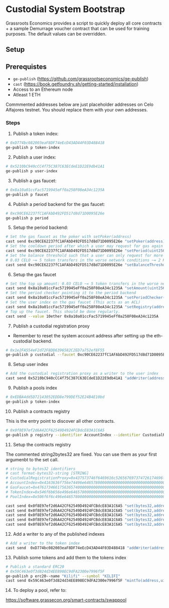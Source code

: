 
# Custodial System Bootstrap

Grassroots Economics provides a script to quickly deploy all core contracts + a sample Demurrage voucher contract that can be used for training purposes. The default values can be overridden.

## Setup

## Prerequistes

* `ge-publish` (https://github.com/grassrootseconomics/ge-publish)
* `cast` (https://book.getfoundry.sh/getting-started/installation)
* Access to an Ethereum node
* Atleast 1 ETH

<Callout type="info" emoji="ℹ️">
  Commmented addresses below are just placeholder addresses on Celo Alfajores testnet. You should replace them with your own addresses.
</Callout>

### Steps

1. Publish a token index:

```bash
# 0xD774bc082003eaF8DF74eEcD43AD44F03D488418
ge-publish p token-index
```


2. Publish a user index:

```bash
# 0x5210bC940cCC4f75C387C63ECdeE1D22E9db41A1
ge-publish p user-index
```

3. Publish a gas faucet:

```bash
# 0x8a10a01ccFac5719945eFf0a258F08eA34c1235A
ge-publish p faucet
```

4. Publish a period backend for the gas faucet:

```bash
# 0xc90CE62237fC1AFAbD492FD517d8d71D0095E26e
ge-publish p period
```

5. Setup the period backend:

```bash
# Set the gas faucet as the poker with setPoker(address)
cast send 0xc90CE62237fC1AFAbD492FD517d8d71D0095E26e "setPoker(address)" 0x8a10a01ccFac5719945eFf0a258F08eA34c1235A
# Set the cooldown period after which a user may request for gas again with setPeriod(uint256) [86400=24hrs]
cast send 0xc90CE62237fC1AFAbD492FD517d8d71D0095E26e "setPeriod(uint256)" 86400
# Set the balance threshold such that a user can only request for more gas if their balance is less than the threshold at that time
# 0.03 CELO ~= 5 token transfers in the worse network conditions ~= 2 KES [30000000000000000]
cast send 0xc90CE62237fC1AFAbD492FD517d8d71D0095E26e "setBalanceThreshold(uint256)" 30000000000000000
```

6. Setup the gas faucet

```bash
# Set the top up amount: 0.03 CELO ~= 5 token transfers in the worse network conditions ~= 2 KES [30000000000000000]
cast send 0x8a10a01ccFac5719945eFf0a258F08eA34c1235A "setAmount(uint256)" 30000000000000000 
# Set the period checker pointing it to the period backend
cast send 0x8a10a01ccFac5719945eFf0a258F08eA34c1235A "setPeriodChecker(address)" 0xc90CE62237fC1AFAbD492FD517d8d71D0095E26e
# Set the user index on the gas faucet (This acts as an ACL)
cast send 0x8a10a01ccFac5719945eFf0a258F08eA34c1235A "setRegistry(address)" 0x5210bC940cCC4f75C387C63ECdeE1D22E9db41A1
# Top up the faucet. This should be done regularly.
cast send --value 10ether 0x8a10a01ccFac5719945eFf0a258F08eA34c1235A
```

7. Publish a custodial registration proxy

* Remember to reset the system account address after setting up the eth-custodial backend.

```bash
# 0x1e2FA554eF2d72F8DD6396582C2ED7a752ef8F55
ge-publish p custodial --faucet 0xc90CE62237fC1AFAbD492FD517d8d71D0095E26e --user-index 0x5210bC940cCC4f75C387C63ECdeE1D22E9db41A1 --system-account-address 0x3feCC87C2c102984865B996de340bb2C6AdCF01E
```

8. Setup user index

```bash
# Add the custodial registration proxy as a writer to the user index
cast send 0x5210bC940cCC4f75C387C63ECdeE1D22E9db41A1 "addWriter(address)" 0x1e2FA554eF2d72F8DD6396582C2ED7a752ef8F55
```

9. Publish a  pools index

```bash
# 0xEDBA4dd5D72143052EDD8e799DEf52E24B4E10bd
ge-publish p token-index
```

10. Publish a contracts registry

This is the entry point to discover all other contracts.

```bash
# 0x0f8E97ef2d6A42CF62549D4924FCBdcE83A1C6A5
ge-publish p registry --identifier AccountIndex --identifier CustodialRegistrationProxy --identifier GasFaucet --identifier TokenIndex --identifier PoolIndex
```

11. Setup the contracts registry

<Callout type="info" emoji="ℹ️">
  The commented string2bytes32 are fixed. You can use them as your first argumenbt to the set call.
</Callout>

```bash
# string to bytes32 identifiers
# cast format-bytes32-string [STRING]
# CustodialRegistrationProxy=0x437573746f6469616c526567697374726174696f6e50726f7879000000000000
# AccountIndex=0x4163636f756e74496e6465780000000000000000000000000000000000000000
# GasFaucet=0x4761734661756365740000000000000000000000000000000000000000000000
# TokenIndex=0x546f6b656e496e64657800000000000000000000000000000000000000000000
# PoolIndex=0x506f6f6c496e6465780000000000000000000000000000000000000000000000

cast send 0x0f8E97ef2d6A42CF62549D4924FCBdcE83A1C6A5 "set(bytes32,address)" 0x437573746f6469616c526567697374726174696f6e50726f7879000000000000 0x1e2FA554eF2d72F8DD6396582C2ED7a752ef8F55  
cast send 0x0f8E97ef2d6A42CF62549D4924FCBdcE83A1C6A5 "set(bytes32,address)" 0x4163636f756e74496e6465780000000000000000000000000000000000000000 0x5210bC940cCC4f75C387C63ECdeE1D22E9db41A1
cast send 0x0f8E97ef2d6A42CF62549D4924FCBdcE83A1C6A5 "set(bytes32,address)" 0x546f6b656e496e64657800000000000000000000000000000000000000000000 0xD774bc082003eaF8DF74eEcD43AD44F03D488418
cast send 0x0f8E97ef2d6A42CF62549D4924FCBdcE83A1C6A5 "set(bytes32,address)" 0x506f6f6c496e6465780000000000000000000000000000000000000000000000 0xEDBA4dd5D72143052EDD8e799DEf52E24B4E10bd
cast send 0x0f8E97ef2d6A42CF62549D4924FCBdcE83A1C6A5 "set(bytes32,address)" 0x4761734661756365740000000000000000000000000000000000000000000000 0x8a10a01ccFac5719945eFf0a258F08eA34c1235A
```

12. Add a writer to any of the published indexes

```bash
# Add a writer to the token index
cast send  0xD774bc082003eaF8DF74eEcD43AD44F03D488418 "addWriter(address)" 0x3feCC87C2c102984865B996de340bb2C6AdCF01E
```


13. Publish some tokens and add them to the tokens index

```bash
# Publish a standard ERC20
# 0x59C463e0f3d824d34EE898EC9dFA2300e7996f5F
ge-publish p erc20--name "Kilifi" --symbol "KILIFI"
cast send 0x59C463e0f3d824d34EE898EC9dFA2300e7996f5F "mintTo(address,uint256)" 0x3feCC87C2c102984865B996de340bb2C6AdCF01E 100000000
```

14. To deploy a pool, refer to:

 https://software.grassecon.org/smart-contracts/swappool

